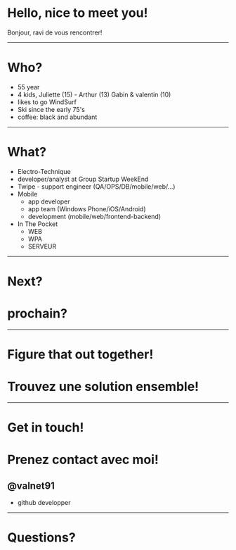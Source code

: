 

# Hello, nice to meet you!
Bonjour, ravi de vous rencontrer!

---

# Who?

<Steps>

- 55 year
- 4 kids, Juliette (15) - Arthur (13) Gabin & valentin (10)
- likes to go WindSurf
- Ski since the early 75's
- coffee: black and abundant

</Steps>

---

# What?

<Steps>

- Electro-Technique
- developer/analyst at Group Startup WeekEnd
- Twipe - support engineer (QA/OPS/DB/mobile/web/...)
- Mobile
    - app developer
    - app team (Windows Phone/iOS/Android)
    - development (mobile/web/frontend-backend)
- In The Pocket
    - WEB
    - WPA
    - SERVEUR

</Steps>

---

# Next?
# prochain?

---

# Figure that out together!
# Trouvez une solution ensemble!

---

# Get in touch!
# Prenez contact avec moi!

## @valnet91

- github developper


---

# Questions?